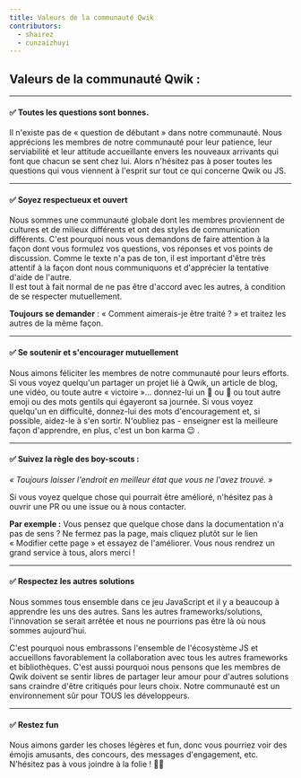 ```yaml
---
title: Valeurs de la communauté Qwik
contributors:
  - shairez
  - cunzaizhuyi
---
```


## Valeurs de la communauté Qwik :

---

#### ✅ Toutes les questions sont bonnes.

Il n'existe pas de « question de débutant » dans notre communauté.
Nous apprécions les membres de notre communauté pour leur patience, leur serviabilité et leur attitude accueillante envers les nouveaux arrivants qui font que chacun se sent chez lui.
Alors n'hésitez pas à poser toutes les questions qui vous viennent à l'esprit sur tout ce qui concerne Qwik ou JS.

---

#### ✅ Soyez respectueux et ouvert

Nous sommes une communauté globale dont les membres proviennent de cultures et de milieux différents et ont des styles de communication différents.
C'est pourquoi nous vous demandons de faire attention à la façon dont vous formulez vos questions, vos réponses et vos points de discussion.
Comme le texte n'a pas de ton, il est important d'être très attentif à la façon dont nous communiquons et d'apprécier la tentative d'aide de l'autre.  
Il est tout à fait normal de ne pas être d'accord avec les autres, à condition de se respecter mutuellement.

**Toujours se demander** : « Comment aimerais-je être traité ? » et traitez les autres de la même façon.

---

#### ✅ Se soutenir et s'encourager mutuellement

Nous aimons féliciter les membres de notre communauté pour leurs efforts.
Si vous voyez quelqu'un partager un projet lié à Qwik, un article de blog, une vidéo, ou toute autre « victoire »...
donnez-lui un 👏 ou 🚀 ou tout autre emoji ou des mots gentils qui égayeront sa journée.
Si vous voyez quelqu'un en difficulté, donnez-lui des mots d'encouragement et, si possible,
aidez-le à s'en sortir. N'oubliez pas - enseigner est la meilleure façon d'apprendre, en plus, c'est un bon karma 😉 .

---

#### ✅ Suivez la règle des boy-scouts :

_« Toujours laisser l'endroit en meilleur état que vous ne l'avez trouvé. »_

Si vous voyez quelque chose qui pourrait être amélioré, n'hésitez pas à ouvrir une PR ou une issue ou à nous contacter.

**Par exemple :** Vous pensez que quelque chose dans la documentation n'a pas de sens ?
Ne fermez pas la page, mais cliquez plutôt sur le lien « Modifier cette page » et essayez de l'améliorer.
Vous nous rendrez un grand service à tous, alors merci !

---

#### ✅ Respectez les autres solutions

Nous sommes tous ensemble dans ce jeu JavaScript et il y a beaucoup à apprendre les uns des autres.
Sans les autres frameworks/solutions, l'innovation se serait arrêtée et nous ne pourrions pas être là où nous sommes aujourd'hui.

C'est pourquoi nous embrassons l'ensemble de l'écosystème JS et accueillons favorablement la collaboration avec tous les autres frameworks et bibliothèques.
C'est aussi pourquoi nous pensons que les membres de Qwik doivent se sentir libres de partager leur amour pour d'autres solutions sans craindre d'être critiqués pour leurs choix.
Notre communauté est un environnement sûr pour TOUS les développeurs.

---

#### ✅ Restez fun

Nous aimons garder les choses légères et fun, donc vous pourriez voir des émojis amusants, des concours,
des messages d'engagement, etc. N'hésitez pas à vous joindre à la folie ! 🤪😊
